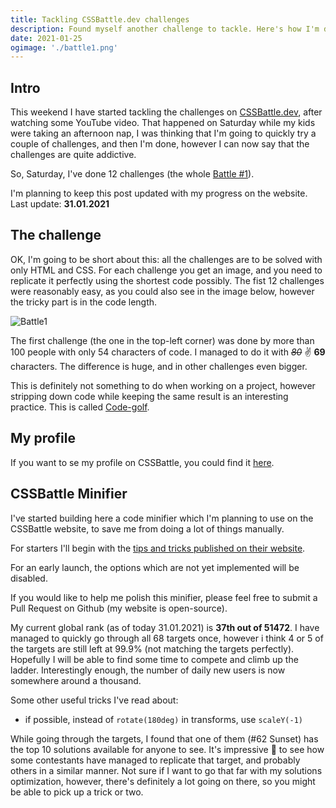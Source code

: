 ```yaml
---
title: Tackling CSSBattle.dev challenges
description: Found myself another challenge to tackle. Here's how I'm doing (Updating post!)
date: 2021-01-25
ogimage: './battle1.png'
---
```


## Intro

This weekend I have started tackling the challenges on [CSSBattle.dev](https://cssbattle.dev), after watching some YouTube video. That happened on Saturday while my kids were taking an afternoon nap, I was thinking that I'm going to quickly try a couple of challenges, and then I'm done, however I can now say that the challenges are quite addictive.

So, Saturday, I've done 12 challenges (the whole [Battle #1](https://cssbattle.dev/battle/1)).

<Callout>
    I'm planning to keep this post updated with my progress on the website. Last update: <b>31.01.2021</b>
</Callout>

## The challenge

OK, I'm going to be short about this: all the challenges are to be solved with only HTML and CSS. For each challenge you get an image, and you need to replicate it perfectly using the shortest code possibly.
The fist 12 challenges were reasonably easy, as you could also see in the image below, however the tricky part is in the code length.

![Battle1](battle1.png)

The first challenge (the one in the top-left corner) was done by more than 100 people with only 54 characters of code. I managed to do it with _~~80~~_ ✌️ **69** characters.
The difference is huge, and in other challenges even bigger.

This is definitely not something to do when working on a project, however stripping down code while keeping the same result is an interesting practice. This is called [Code-golf](https://en.wikipedia.org/wiki/Code_golf).

## My profile

If you want to se my profile on CSSBattle, you could find it [here](https://cssbattle.dev/player/angelin).

## CSSBattle Minifier

I've started building here a code minifier which I'm planning to use on the CSSBattle website, to save me from doing a lot of things manually.

For starters I'll begin with the [tips and tricks published on their website](https://cssbattle.dev/tips).

<Callout>

For an early launch, the options which are not yet implemented will be disabled.

If you would like to help me polish this minifier, please feel free to submit a Pull Request on Github (my website is open-source).

</Callout>


<Minifier />

My current global rank (as of today 31.01.2021) is **37th out of 51472**. I have managed to quickly go through all 68 targets once, however i think 4 or 5 of the targets are still left at 99.9% (not matching the targets perfectly). Hopefully I will be able to find some time to compete and climb up the ladder.
Interestingly enough, the number of daily new users is now somewhere around a thousand.

Some other useful tricks I've read about:

-   if possible, instead of `rotate(180deg)` in transforms, use `scaleY(-1)`

While going through the targets, I found that one of them (#62 Sunset) has the top 10 solutions available for anyone to see. It's impressive 👏 to see how some contestants have managed to replicate that target, and probably others in a similar manner. Not sure if I want to go that far with my solutions optimization, however, there's definitely a lot going on there, so you might be able to pick up a trick or two.
